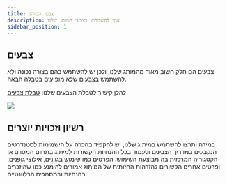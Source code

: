 ```yaml
---
title: צבעי המותג
description: איך להשמתש בצבעי המותג שלנו
sidebar_position: 1
---
```

## צבעים
צבעים הם חלק חשוב מאוד מהמותג שלנו, ולכן יש להשתמש בהם בצורה נכונה ולא להשתמש בצבעים שלא מופיעים בטבלה הבאה.

להלן קישור לטבלת הצבעים שלנו:
[טבלת צבעים](https://coolors.co/8fd8e9-68afb0-41632d-22462a-864444-551312-ffffff-000000)

![](./img/TeGriAi-Branding-Colors.png)





<ColorPalette />

## רשיון וזכויות יוצרים
במידה ותרצו להשתמש במיתוג שלנו, יש להקפיד בהכרח על הישמימות לסטנדרטים הנקבעים במדריך הצבעים ולעמוד בכל ההנחיות הקשורות למיתוג בתחום המסוים או הקטגוריה המרכזית בה מבוצעת השימוש. הפרטים כמו שימוש בגוונים, אילוצי גופנים, ופרטים אחרים הקשורים להזדהות החזותית של המיתוג אמורים להימנע כמו שהוזכרים בהנחיות ובמסמכים הרלוונטיים.